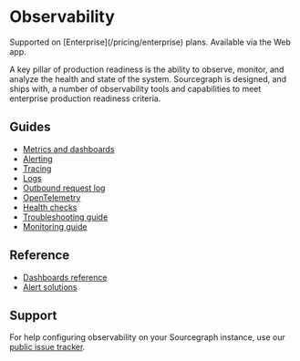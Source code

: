 # Observability

<TierCallout>
  Supported on [Enterprise](/pricing/enterprise) plans.
  <user>
    Available via the Web app.
  </user>
</TierCallout>

A key pillar of production readiness is the ability to observe, monitor, and analyze the health and state of the system.
Sourcegraph is designed, and ships with, a number of observability tools and capabilities to meet enterprise production readiness criteria.

<QuickLinks>
    <QuickLink title="Metrics and dashboards" icon='lightbulb' href="/admin/observability/metrics" description="Learn about the metrics and dashboards provided out-of-the-box." />
    <QuickLink title="Alerting" icon='theming' href="/admin/observability/alerting" description="Receive notifications about the health of your Sourcegraph deployment." />
    <QuickLink title="Troubleshooting" icon='installation' href="/admin/observability/troubleshooting" description="Investigate a specific production issue with our troubleshooting guide." />
</QuickLinks>

## Guides

* [Metrics and dashboards](/admin/observability/metrics)
* [Alerting](/admin/observability/alerting)
* [Tracing](/admin/observability/tracing)
* [Logs](/admin/observability/logs)
* [Outbound request log](/admin/observability/outbound-request-log)
* [OpenTelemetry](/admin/observability/opentelemetry)
* [Health checks](/admin/observability/health_checks)
* [Troubleshooting guide](/admin/observability/troubleshooting)
* [Monitoring guide](/admin/how-to/monitoring-guide)

## Reference

* [Dashboards reference](/admin/observability/dashboards)
* [Alert solutions](/admin/observability/alerts)

## Support

For help configuring observability on your Sourcegraph instance, use our [public issue tracker](https://github.com/sourcegraph/issues/issues).
